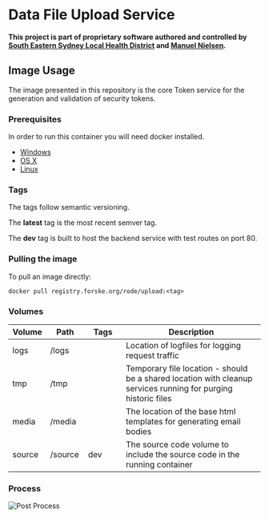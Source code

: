 # Data File Upload Service

**This project is part of proprietary software authored and controlled by [South Eastern Sydney Local Health District](https://www.seslhd.health.nsw.gov.au/services-clinics/directory/research) and [Manuel Nielsen](mailto:Manuel.Nielsen@health.nsw.gov.au).**

## <span id='Usage'>Image Usage</span>
The image presented in this repository is the core Token service for the generation and validation of security tokens.

<!-- prerequisites -->
### <span id='Usage.Prerequisites'>Prerequisites</span>
In order to run this container you will need docker installed.

* [Windows](https://docs.docker.com/windows/started)
* [OS X](https://docs.docker.com/mac/started/)
* [Linux](https://docs.docker.com/linux/started/)

<!-- tags -->
### <span id='Usage.Tags'>Tags</span>
The tags follow semantic versioning.

The __latest__ tag is the most recent semver tag.

The __dev__ tag is built to host the backend service with test routes on port 80.

<!-- pulling -->
### <span id='Usage.Pulling'>Pulling the image</span>
To pull an image directly:

```shell
docker pull registry.forske.org/rode/upload:<tag>
```

<!-- volumes -->
### <span id='Usage.Volumes'>Volumes</span>

<table class='sub' id='resource'>
    <col style='width: 15%; text-align: center;'>
    <col style='width: 15%; text-align: center;'>
    <col style='width: 15%; text-align: center;'>
    <col style='width: 55%; text-align: left;'>
    <thead>
        <tr>
            <th>Volume</th>
            <th>Path</th>
            <th>Tags</th>
            <th>Description</th>
        </tr>
    </thead>
    <tbody>
        <tr>
            <td class='left'>logs</td>
            <td>/logs</td>
            <td></td>
            <td class='left'>Location of logfiles for logging request traffic</td>
        </tr>
        <tr>
            <td class='left'>tmp</td>
            <td>/tmp</td>
            <td></td>
            <td class='left'>Temporary file location - should be a shared location with cleanup services running for purging historic files</td>
        </tr>
        <tr>
            <td class='left'>media</td>
            <td>/media</td>
            <td></td>
            <td class='left'>The location of the base html templates for generating email bodies</td>
        </tr>
        <tr>
            <td class='left'>source</td>
            <td>/source</td>
            <td>dev</td>
            <td class='left'>The source code volume to include the source code in the running container</td>
        </tr>
    </tbody>
</table>

<!-- 01-Design -->
<!-- purpose -->

<!-- process -->
### <span id='Post.Process'>Process</span>

![Post Process](https://rode.forske.org/Diagrams/upload.post.svg)